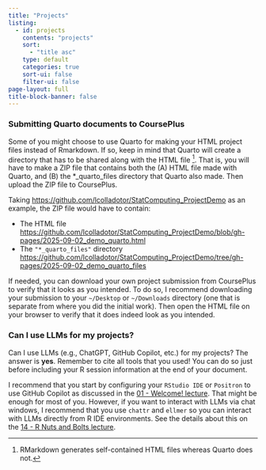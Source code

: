 ```yaml
---
title: "Projects"
listing:
  - id: projects
    contents: "projects"
    sort:
      - "title asc"
    type: default
    categories: true
    sort-ui: false
    filter-ui: false
page-layout: full
title-block-banner: false
---
```



::: callout-tip
### Submitting Quarto documents to CoursePlus

Some of you might choose to use Quarto for making your HTML project files instead of Rmarkdown. If so, keep in mind that Quarto will create a directory that has to be shared along with the HTML file ^[RMarkdown generates self-contained HTML files whereas Quarto does not.]. That is, you will have to make a ZIP file that contains both the (A) HTML file made with Quarto, and (B) the *_quarto_files directory that Quarto also made. Then upload the ZIP file to CoursePlus.

Taking <https://github.com/lcolladotor/StatComputing_ProjectDemo> as an example, the ZIP file would have to contain:

* The HTML file <https://github.com/lcolladotor/StatComputing_ProjectDemo/blob/gh-pages/2025-09-02_demo_quarto.html>
* The `"*_quarto_files"` directory <https://github.com/lcolladotor/StatComputing_ProjectDemo/tree/gh-pages/2025-09-02_demo_quarto_files>


If needed, you can download your own project submission from CoursePlus to verify that it looks as you intended. To do so, I recommend downloading your submission to your `~/Desktop` or `~/Downloads` directory (one that is separate from where you did the initial work). Then open the HTML file on your browser to verify that it does indeed look as you intended.
:::

::: callout-note
### Can I use LLMs for my projects?

Can I use LLMs (e.g., ChatGPT, GitHub Copilot, etc.) for my projects? The answer is **yes**. Remember to cite all tools that you used! You can do so just before including your R session information at the end of your document.

I recommend that you start by configuring your `RStudio IDE` or `Positron` to use GitHub Copilot as discussed in the [01 - Welcome! lecture](posts/01-welcome/#how-to-apply-for-github-education-and-configure-github-copilot). That might be enough for most of you. However, if you want to interact with LLMs via chat windows, I recommend that you use `chattr` and `ellmer` so you can interact with LLMs directly from R IDE environments. See the details about this on the [14 - R Nuts and Bolts lecture](posts/14-r-nuts-and-bolts/#interacting-with-llms-in-rstudio-ide-positron).

:::